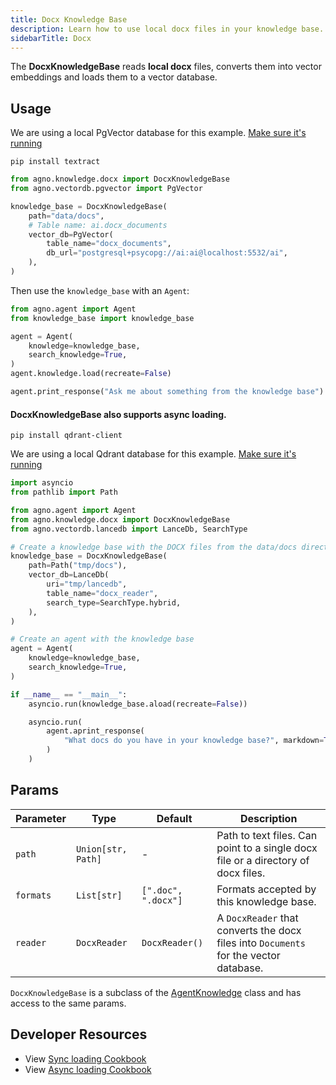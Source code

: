 ```yaml
---
title: Docx Knowledge Base
description: Learn how to use local docx files in your knowledge base.
sidebarTitle: Docx
---
```


The **DocxKnowledgeBase** reads **local docx** files, converts them into vector embeddings and loads them to a vector database.

## Usage

<Note>

We are using a local PgVector database for this example. [Make sure it's running](https://docs.agno.com/vectordb/pgvector)

</Note>

```shell
pip install textract
```

```python
from agno.knowledge.docx import DocxKnowledgeBase
from agno.vectordb.pgvector import PgVector

knowledge_base = DocxKnowledgeBase(
    path="data/docs",
    # Table name: ai.docx_documents
    vector_db=PgVector(
        table_name="docx_documents",
        db_url="postgresql+psycopg://ai:ai@localhost:5532/ai",
    ),
)
```

Then use the `knowledge_base` with an `Agent`:

```python
from agno.agent import Agent
from knowledge_base import knowledge_base

agent = Agent(
    knowledge=knowledge_base,
    search_knowledge=True,
)
agent.knowledge.load(recreate=False)

agent.print_response("Ask me about something from the knowledge base")
```

#### DocxKnowledgeBase also supports async loading.

```shell
pip install qdrant-client
```

We are using a local Qdrant database for this example. [Make sure it's running](https://docs.agno.com/vectordb/qdrant)

```python async_knowledge_base.py
import asyncio
from pathlib import Path

from agno.agent import Agent
from agno.knowledge.docx import DocxKnowledgeBase
from agno.vectordb.lancedb import LanceDb, SearchType

# Create a knowledge base with the DOCX files from the data/docs directory
knowledge_base = DocxKnowledgeBase(
    path=Path("tmp/docs"),
    vector_db=LanceDb(
        uri="tmp/lancedb",
        table_name="docx_reader",
        search_type=SearchType.hybrid,
    ),
)

# Create an agent with the knowledge base
agent = Agent(
    knowledge=knowledge_base,
    search_knowledge=True,
)

if __name__ == "__main__":
    asyncio.run(knowledge_base.aload(recreate=False))

    asyncio.run(
        agent.aprint_response(
            "What docs do you have in your knowledge base?", markdown=True
        )
    )
```

## Params

| Parameter | Type               | Default             | Description                                                                           |
| --------- | ------------------ | ------------------- | ------------------------------------------------------------------------------------- |
| `path`    | `Union[str, Path]` | -                   | Path to text files. Can point to a single docx file or a directory of docx files.     |
| `formats` | `List[str]`        | `[".doc", ".docx"]` | Formats accepted by this knowledge base.                                              |
| `reader`  | `DocxReader`       | `DocxReader()`      | A `DocxReader` that converts the docx files into `Documents` for the vector database. |

`DocxKnowledgeBase` is a subclass of the [AgentKnowledge](/reference/knowledge/base) class and has access to the same params.

## Developer Resources

- View [Sync loading Cookbook](https://github.com/agno-agi/agno/tree/v2.0/cookbook/agent_concepts/knowledge/docx_kb.py)
- View [Async loading Cookbook](https://github.com/agno-agi/agno/tree/v2.0/cookbook/agent_concepts/knowledge/docx_kb_async.py)

